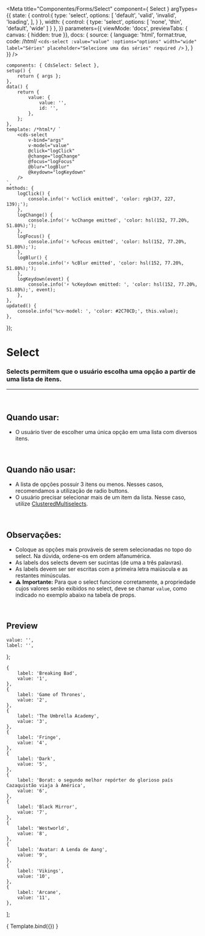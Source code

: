 
<Meta
	title="Componentes/Forms/Select"
	component={ Select }
	argTypes={{
		state: {
			control:{
				type: 'select',
				options: [
					'default',
					'valid',
					'invalid',
					'loading',
				],
			}
		},
		width: { 
			control: { 
				type: 'select',
				options: [
					'none',
					'thin',
					'default',
					'wide'
				]
			}
		},
	}}
	parameters={{
		viewMode: 'docs',
		previewTabs: { canvas: { hidden: true }},
		docs: {
			source: {
				language: 'html',
				format:true,
				code: /*html*/ 
`<cds-select
	:value="value"
	:options="options"
	width="wide"
	label="Séries"
	placeholder="Selecione uma das séries"
	required
/>`
			},
		}
	}}
/>

	components: { CdsSelect: Select },
	setup() {
		return { args };
	},
	data() {
		return {
			value: {
				value: '',
				id: '',
			},
		};
	},
	template: /*html*/ `
		<cds-select
			v-bind="args" 
			v-model="value"
			@click="logClick"
			@change="logChange"
			@focus="logFocus"
			@blur="logBlur"
			@keydown="logKeydown"
		/>
	`,
	methods: {
		logClick() {
			console.info('⚡ %cClick emitted', 'color: rgb(37, 227, 139);');
		},
		logChange() {
			console.info('⚡ %cChange emitted', 'color: hsl(152, 77.20%, 51.80%);');
		},
		logFocus() {
			console.info('⚡ %cFocus emitted', 'color: hsl(152, 77.20%, 51.80%);');
		},
		logBlur() {
			console.info('⚡ %cBlur emitted', 'color: hsl(152, 77.20%, 51.80%);');
		},
		logKeydown(event) {
			console.info('⚡ %cKeydown emitted: ', 'color: hsl(152, 77.20%, 51.80%);', event);
		},
	},
	updated() {
		console.info('%cv-model: ', 'color: #2C70CD;', this.value);
	},
});

# Select

### Selects permitem que o usuário escolha uma opção a partir de uma lista de itens.
---
<br />

## Quando usar:
- O usuário tiver de escolher uma única opção em uma lista com diversos itens.


<br />

## Quando não usar:
- A lista de opções possuir 3 itens ou menos. Nesses casos, recomendamos a utilização de radio buttons.
- O usuário precisar selecionar mais de um item da lista. Nesse caso, utilize <a href="https://sysvale.github.io/cuida/?path=/docs/componentes-forms-clusteredmultiselect--clustered-multiselect">ClusteredMultiselects</a>.

<br />

## Observações:
- Coloque as opções mais prováveis de serem selecionadas no topo do select. Na dúvida, ordene-os em ordem alfanumérica.
- As labels dos selects devem ser sucintas (de uma a três palavras).
- As labels devem ser ser escritas com a primeira letra maiúscula e as restantes minúsculas.
- ⚠️ **Importante:** Para que o select funcione corretamente, a propriedade cujos valores serão exibidos no select, deve se chamar `value`, como indicado no exemplo abaixo na tabela de props.

<br />

## Preview

	value: '',
	label: '',
};

	{
		label: 'Breaking Bad',
		value: '1',
	},
	{
		label: 'Game of Thrones',
		value: '2',
	},
	{
		label: 'The Umbrella Academy',
		value: '3',
	},
	{
		label: 'Fringe',
		value: '4',
	},
	{
		label: 'Dark',
		value: '5',
	},
	{
		label: 'Borat: o segundo melhor repórter do glorioso país Cazaquistão viaja à América',
		value: '6',
	},
	{
		label: 'Black Mirror',
		value: '7',
	},
	{
		label: 'Westworld',
		value: '8',
	},
	{
		label: 'Avatar: A Lenda de Aang',
		value: '9',
	},
	{
		label: 'Vikings',
		value: '10',
	},
	{
		label: 'Arcane',
		value: '11',
	},
];


<Canvas>
	<Story
		name="Select"
		args={{
			options,
			label: 'Séries',
			placeholder: 'Selecione uma das séries',
			required: true,
			disabled: false,
			state: 'default',
			required: false,
			searchable: false,
			addable: false,
			fluid: false,
			mobile: false,
			floatingLabel: false,
			errorMessage: 'Campo obrigatório',
			tooltip: '',
			tooltipIcon: 'info-outline',
			linkText: '',
			linkUrl: '',
			supportingText: null,
			supportLink: '',
			supportLinkUrl: '',
		}}
	>
		{ Template.bind({}) }
	</Story>
</Canvas>

<ArgsTable story="Select" />

